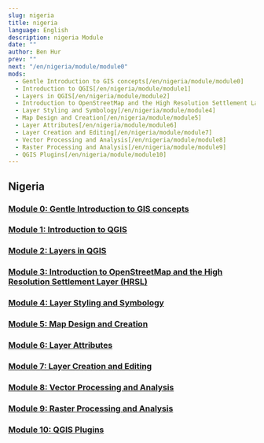 ```yaml
---
slug: nigeria
title: nigeria
language: English
description: nigeria Module
date: ""
author: Ben Hur
prev: ""
next: "/en/nigeria/module/module0"
mods:
  - Gentle Introduction to GIS concepts[/en/nigeria/module/module0]
  - Introduction to QGIS[/en/nigeria/module/module1]
  - Layers in QGIS[/en/nigeria/module/module2]
  - Introduction to OpenStreetMap and the High Resolution Settlement Layer (HRSL)[/en/nigeria/module/module3]
  - Layer Styling and Symbology[/en/nigeria/module/module4]
  - Map Design and Creation[/en/nigeria/module/module5]
  - Layer Attributes[/en/nigeria/module/module6]
  - Layer Creation and Editing[/en/nigeria/module/module7]
  - Vector Processing and Analysis[/en/nigeria/module/module8]
  - Raster Processing and Analysis[/en/nigeria/module/module9]
  - QGIS Plugins[/en/nigeria/module/module10]
---
```


## Nigeria

### [Module 0: Gentle Introduction to GIS concepts](module0/module0.html)
### [Module 1: Introduction to QGIS](module1/module1.html)
### [Module 2: Layers in QGIS](module2/module2.html)
### [Module 3: Introduction to OpenStreetMap and the High Resolution Settlement Layer (HRSL)](module3/module3.html)
### [Module 4: Layer Styling and Symbology](module4/module4.html)
### [Module 5: Map Design and Creation](module5/module5.html)
### [Module 6: Layer Attributes](module6/module6.html)
### [Module 7: Layer Creation and Editing](module7/module7.html)
### [Module 8: Vector Processing and Analysis](module8/module8.html)
### [Module 9: Raster Processing and Analysis](module9/module9.html)
### [Module 10: QGIS Plugins](module10/module10.html)
